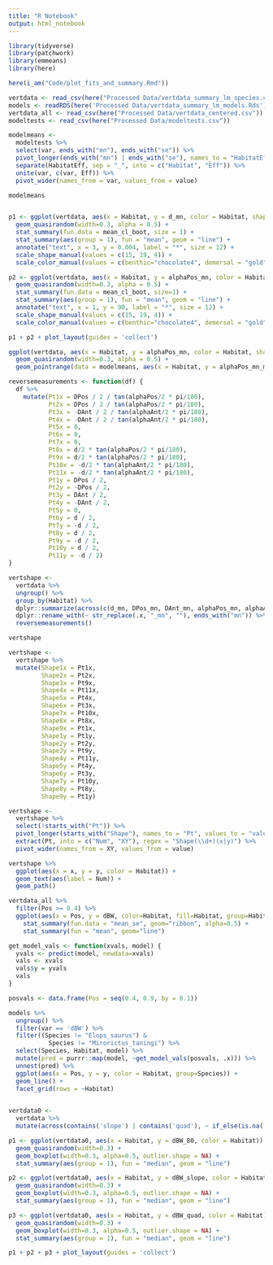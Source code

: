 ```yaml
---
title: "R Notebook"
output: html_notebook
---
```


```r
library(tidyverse)
library(patchwork)
library(emmeans)
library(here)
```

```r
here(i_am("Code/plot_fits_and_summary.Rmd"))
```

```r
vertdata <- read_csv(here("Processed Data/vertdata_summary_lm_species.csv"))
models <- readRDS(here('Processed Data/vertdata_summary_lm_models.Rds'))
vertdata_all <- read_csv(here("Processed Data/vertdata_centered.csv"))
modeltests <- read_csv(here("Processed Data/modeltests.csv"))
```

```r
modelmeans <-
  modeltests %>%
  select(var, ends_with("mn"), ends_with("se")) %>%
  pivot_longer(ends_with("mn") | ends_with("se"), names_to = "HabitatEff", values_to = "value") %>%
  separate(HabitatEff, sep = "_", into = c("Habitat", "Eff")) %>%
  unite(var, c(var, Eff)) %>%
  pivot_wider(names_from = var, values_from = value)

modelmeans
```

```r
```

```r
p1 <- ggplot(vertdata, aes(x = Habitat, y = d_mn, color = Habitat, shape = Habitat)) +
  geom_quasirandom(width=0.3, alpha = 0.5) +
  stat_summary(fun.data = mean_cl_boot, size = 1) +
  stat_summary(aes(group = 1), fun = "mean", geom = "line") +
  annotate("text", x = 3, y = 0.004, label = "*", size = 12) +
  scale_shape_manual(values = c(15, 19, 4)) +
  scale_color_manual(values = c(benthic="chocolate4", demersal = "gold", pelagic = "deepskyblue2"))

p2 <- ggplot(vertdata, aes(x = Habitat, y = alphaPos_mn, color = Habitat, shape = Habitat)) +
  geom_quasirandom(width=0.3, alpha = 0.5) +
  stat_summary(fun.data = mean_cl_boot, size=1) +
  stat_summary(aes(group = 1), fun = "mean", geom = "line") +
  annotate("text", x = 1, y = 90, label = "*", size = 12) +
  scale_shape_manual(values = c(15, 19, 4)) +
  scale_color_manual(values = c(benthic="chocolate4", demersal = "gold", pelagic = "deepskyblue2"))

p1 + p2 + plot_layout(guides = 'collect')  
```

```r
ggplot(vertdata, aes(x = Habitat, y = alphaPos_mn, color = Habitat, shape = Habitat)) +
  geom_quasirandom(width=0.3, alpha = 0.5) +
  geom_pointrange(data = modelmeans, aes(x = Habitat, y = alphaPos_mn_mn, ymax = alphaPos_mn_mn+alphaPos_mn_se, ymin = alphaPos_mn_mn-alphaPos_mn_se), inherit.aes = FALSE)
```

```r
reversemeasurements <- function(df) {
  df %>%
    mutate(Pt1x = DPos / 2 / tan(alphaPos/2 * pi/180),
           Pt2x = DPos / 2 / tan(alphaPos/2 * pi/180),
           Pt3x = -DAnt / 2 / tan(alphaAnt/2 * pi/180),
           Pt4x = -DAnt / 2 / tan(alphaAnt/2 * pi/180),
           Pt5x = 0,
           Pt6x = 0,
           Pt7x = 0,
           Pt8x = d/2 * tan(alphaPos/2 * pi/180),
           Pt9x = d/2 * tan(alphaPos/2 * pi/180),
           Pt10x = -d/2 * tan(alphaAnt/2 * pi/180),
           Pt11x = -d/2 * tan(alphaAnt/2 * pi/180),
           Pt1y = DPos / 2,
           Pt2y = -DPos / 2,
           Pt3y = DAnt / 2,
           Pt4y = -DAnt / 2,
           Pt5y = 0,
           Pt6y = d / 2,
           Pt7y = -d / 2,
           Pt8y = d / 2,
           Pt9y = -d / 2,
           Pt10y = d / 2,
           Pt11y = -d / 2)
}
```


```r
vertshape <-
  vertdata %>%
  ungroup() %>%
  group_by(Habitat) %>%
  dplyr::summarize(across(c(d_mn, DPos_mn, DAnt_mn, alphaPos_mn, alphaAnt_mn), mean)) %>%
  dplyr::rename_with(~ str_replace(.x, "_mn", ""), ends_with("mn")) %>%
  reversemeasurements() 

vertshape
```

```r
vertshape <-
  vertshape %>%
  mutate(Shape1x = Pt1x,
         Shape2x = Pt2x,
         Shape3x = Pt9x,
         Shape4x = Pt11x,
         Shape5x = Pt4x,
         Shape6x = Pt3x,
         Shape7x = Pt10x,
         Shape8x = Pt8x,
         Shape9x = Pt1x,
         Shape1y = Pt1y,
         Shape2y = Pt2y,
         Shape3y = Pt9y,
         Shape4y = Pt11y,
         Shape5y = Pt4y,
         Shape6y = Pt3y,
         Shape7y = Pt10y,
         Shape8y = Pt8y,
         Shape9y = Pt1y)
```

```r
vertshape <-
  vertshape %>%
  select(!starts_with("Pt")) %>%
  pivot_longer(starts_with("Shape"), names_to = "Pt", values_to = "value") %>%
  extract(Pt, into = c("Num", "XY"), regex = "Shape(\\d+)(x|y)") %>%
  pivot_wider(names_from = XY, values_from = value)

```

```r
vertshape %>%
  ggplot(aes(x = x, y = y, color = Habitat)) +
  geom_text(aes(label = Num)) +
  geom_path()
```

```r
vertdata_all %>%
  filter(Pos >= 0.4) %>%
  ggplot(aes(x = Pos, y = dBW, color=Habitat, fill=Habitat, group=Habitat)) +
    stat_summary(fun.data = "mean_se", geom="ribbon", alpha=0.5) +
    stat_summary(fun = "mean", geom="line")
```

```r
get_model_vals <- function(xvals, model) {
  yvals <- predict(model, newdata=xvals)
  vals <- xvals
  vals$y = yvals
  vals
}
```

```r
posvals <- data.frame(Pos = seq(0.4, 0.9, by = 0.1))

models %>%
  ungroup() %>%
  filter(var == 'dBW') %>%
  filter((Species != "Elops_saurus") &
           Species != "Mirorictus_taningi") %>%
  select(Species, Habitat, model) %>%
  mutate(pred = purrr::map(model, ~get_model_vals(posvals, .x))) %>%
  unnest(pred) %>%
  ggplot(aes(x = Pos, y = y, color = Habitat, group=Species)) +
  geom_line() +
  facet_grid(rows = ~Habitat)
  
```
```r
vertdata0 <-
  vertdata %>%
  mutate(across(contains('slope') | contains('quad'), ~ if_else(is.na(.x), 0, .x)))
```

```r
p1 <- ggplot(vertdata0, aes(x = Habitat, y = dBW_80, color = Habitat)) +
  geom_quasirandom(width=0.3) +
  geom_boxplot(width=0.3, alpha=0.5, outlier.shape = NA) +
  stat_summary(aes(group = 1), fun = "median", geom = "line")

p2 <- ggplot(vertdata0, aes(x = Habitat, y = dBW_slope, color = Habitat)) +
  geom_quasirandom(width=0.3) +
  geom_boxplot(width=0.3, alpha=0.5, outlier.shape = NA) +
  stat_summary(aes(group = 1), fun = "median", geom = "line")

p3 <- ggplot(vertdata0, aes(x = Habitat, y = dBW_quad, color = Habitat)) +
  geom_quasirandom(width=0.3) +
  geom_boxplot(width=0.3, alpha=0.5, outlier.shape = NA) +
  stat_summary(aes(group = 1), fun = "median", geom = "line")

p1 + p2 + p3 + plot_layout(guides = 'collect')  
```

